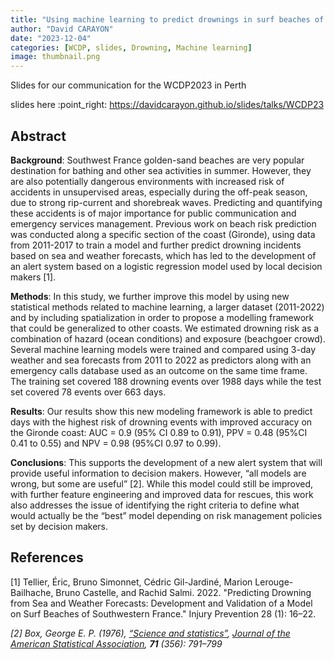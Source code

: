 ```yaml
---
title: "Using machine learning to predict drownings in surf beaches of southwest France"
author: "David CARAYON"
date: "2023-12-04"
categories: [WCDP, slides, Drowning, Machine learning]
image: thumbnail.png
---
```


Slides for our communication for the WCDP2023 in Perth

::: {.callout-tip appearance="minimal"}
slides here :point_right: <https://davidcarayon.github.io/slides/talks/WCDP23>
:::

## Abstract

**Background**: Southwest France golden-sand beaches are very popular destination for bathing and other sea activities in summer. However, they are also potentially dangerous environments with increased risk of accidents in unsupervised areas, especially during the off-peak season, due to strong rip-current and shorebreak waves. Predicting and quantifying these accidents is of major importance for public communication and emergency services management. Previous work on beach risk prediction was conducted along a specific section of the coast (Gironde), using data from 2011-2017 to train a model and further predict drowning incidents based on sea and weather forecasts, which has led to the development of an alert system based on a logistic regression model used by local decision makers \[1\].

**Methods**: In this study, we further improve this model by using new statistical methods related to machine learning, a larger dataset (2011-2022) and by including spatialization in order to propose a modelling framework that could be generalized to other coasts. We estimated drowning risk as a combination of hazard (ocean conditions) and exposure (beachgoer crowd). Several machine learning models were trained and compared using 3-day weather and sea forecasts from 2011 to 2022 as predictors along with an emergency calls database used as an outcome on the same time frame. The training set covered 188 drowning events over 1988 days while the test set covered 78 events over 663 days.

**Results**: Our results show this new modeling framework is able to predict days with the highest risk of drowning events with improved accuracy on the Gironde coast: AUC = 0.9 (95% CI 0.89 to 0.91), PPV = 0.48 (95%CI 0.41 to 0.55) and NPV = 0.98 (95%CI 0.97 to 0.99).

**Conclusions**: This supports the development of a new alert system that will provide useful information to decision makers. However, "all models are wrong, but some are useful" \[2\]. While this model could still be improved, with further feature engineering and improved data for rescues, this work also addresses the issue of identifying the right criteria to define what would actually be the "best" model depending on risk management policies set by decision makers.

## References

\[1\] Tellier, Éric, Bruno Simonnet, Cédric Gil-Jardiné, Marion Lerouge-Bailhache, Bruno Castelle, and Rachid Salmi. 2022. \"Predicting Drowning from Sea and Weather Forecasts: Development and Validation of a Model on Surf Beaches of Southwestern France.\" Injury Prevention 28 (1): 16--22.

*\[2\] Box, George E. P. (1976), ["Science and statistics"](http://www-sop.inria.fr/members/Ian.Jermyn/philosophy/writings/Boxonmaths.pdf), [Journal of the American Statistical Association](https://en.wikipedia.org/wiki/Journal_of_the_American_Statistical_Association), **71** (356): 791--799*
